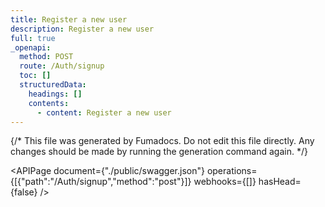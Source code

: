```yaml
---
title: Register a new user
description: Register a new user
full: true
_openapi:
  method: POST
  route: /Auth/signup
  toc: []
  structuredData:
    headings: []
    contents:
      - content: Register a new user
---
```


{/* This file was generated by Fumadocs.
Do not edit this file directly. Any changes should be made by running the generation command again. */}

<APIPage document={"./public/swagger.json"} operations={[{"path":"/Auth/signup","method":"post"}]} webhooks={[]} hasHead={false} />